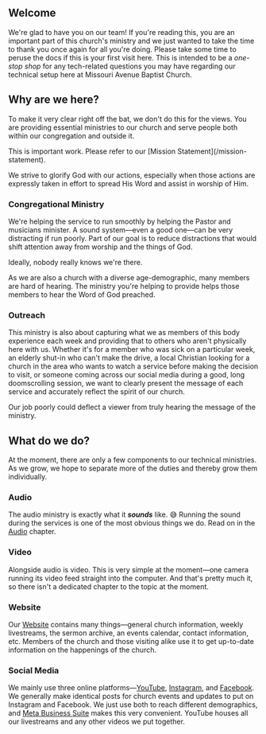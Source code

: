 
## Welcome
 
We're glad to have you on our team! If you're reading this, you are an important part of this church's ministry and we just wanted to take the time to thank you once again for all you're doing. Please take some time to peruse the docs if this is your first visit here. This is intended to be a *one-stop shop* for any tech-related questions you may have regarding our technical setup here at Missouri Avenue Baptist Church.

## Why are we here?

To make it very clear right off the bat, we don't do this for the views. You are providing essential ministries to our church and serve people both within our congregation and outside it.

<Callout>
    This is important work. Please refer to our [Mission Statement](/mission-statement).
</Callout>

We strive to glorify God with our actions, especially when those actions are expressly taken in effort to spread His Word and assist in worship of Him.

### Congregational Ministry

We're helping the service to run smoothly by helping the Pastor and musicians minister. A sound system—even a good one—can be very distracting if run poorly. Part of our goal is to reduce distractions that would shift attention away from worship and the things of God. 

<Callout type="info" emoji="ℹ️">
    Ideally, nobody really knows we're there.
</Callout>

As we are also a church with a diverse age-demographic, many members are hard of hearing. The ministry you're helping to provide helps those members to hear the Word of God preached.

### Outreach

This ministry is also about capturing what we as members of this body experience each week and providing that to others who aren't physically here with us. Whether it's for a member who was sick on a particular week, an elderly shut-in who can't make the drive, a local Christian looking for a church in the area who wants to watch a service before making the decision to visit, or someone coming across our social media during a good, long doomscrolling session, we want to clearly present the message of each service and accurately reflect the spirit of our church.

<Callout type="warning" emoji="⚠️">
    Our job poorly could deflect a viewer from truly hearing the message of the ministry.
</Callout>


## What do we do?

At the moment, there are only a few components to our technical ministries. As we grow, we hope to separate more of the duties and thereby grow them individually.


### Audio

The audio ministry is exactly what it ***sounds*** like. 😅 Running the sound during the services is one of the most obvious things we do. Read on in the [Audio](/audio/overview) chapter.

### Video

Alongside audio is video. This is very simple at the moment—one camera running its video feed straight into the computer. And that's pretty much it, so there isn't a dedicated chapter to the topic at the moment.

### Website

Our [Website](https://missouriavenuebaptistchurch.com/) contains many things—general church information, weekly livestreams, the sermon archive, an events calendar, contact information, etc. Members of the church and those visiting alike use it to get up-to-date information on the happenings of the church.

### Social Media

We mainly use three online platforms—[YouTube](https://www.youtube.com/channel/UCkFNNFYs_NiMo6iM0KmgbTg), [Instagram](https://www.instagram.com/missouriavenuebaptistchurch/), and [Facebook](https://www.facebook.com/MissouriAvenueBaptistChurch/). We generally make identical posts for church events and updates to put on Instagram and Facebook. We just use both to reach different demographics, and [Meta Business Suite](https://business.facebook.com/latest/home?asset_id=104775599732488&business_id=1063105237670090&nav_ref=bizweb_landing_ig_login_button) makes this very convenient. YouTube houses all our livestreams and any other videos we put together.